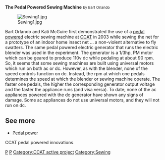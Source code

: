 {{TOCright}}

'''The Pedal Powered Sewing Machine''' 
<small>by Bart Orlando</small>

[[Image:Sewing1.jpg]]

Bart Orlando and Kati McGuire first demonstrated the use of a [[pedal powered]] electric sewing machine at [[CCAT]] in 2003 while sewing the net for a prototype of an indoor home insect net ... a non-violent alternative to fly swatters. The same pedal powered electric generator that runs the electric blender was used in the experiment. The generator is a 1/3hp, PM motor which can be geared to produce 110v dc while pedaling at about 90 rpm. So, it seems that some sewing machines are built using universal motors which run on both ac or dc. However, as with the blender, none of the speed controls function on dc. Instead, the rpm at which one pedals determines the speed at which the blender or sewing machine operate. The faster one pedals, the higher the corresponding generator output voltage and the faster the appliance runs (and visa versa). To date, none of the ac appliances powered with the dc generator have shown any signs of damage. Some ac appliances do not use universal motors, and they will not run on dc.


==See more==
*[[Pedal power]]
<categorytree mode=pages depth=0>CCAT pedal powered innovations</categorytree>

{{CCATpage}}

[[Category:CCAT pedal powered innovations|P]]
[[Category:CCAT|P]]
[[Category:CCAT active project]]
[[Category:Sewing]]